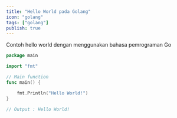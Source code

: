 ```yaml
---
title: "Hello World pada Golang"
icon: "golang"
tags: ["golang"]
publish: true
---
```


Contoh hello world dengan menggunakan bahasa pemrograman Go

```go
package main

import "fmt"

// Main function
func main() {

    fmt.Println("Hello World!")
}

// Output : Hello World!
```
